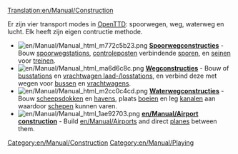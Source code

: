 [[Translation:en/Manual/Construction]]
{{nl/Manual/Inhoudsopgave}}

Er zijn vier transport modes in [[nl/Manual/Main Page|OpenTTD]]: spoorwegen, weg, waterweg en lucht. Elk heeft zijn eigen contructie methode.


*[[File:en/Manual/Manual html m772c5b23.png]] '''[[nl/Manual/Spoorwegconstructies|Spoorwegconstructies]]''' - Bouw [[nl/Manual/Spoorwegstation|spoorwegstations]], [[nl/Manual/Controleposten|controleposten]] verbindende [[nl/Manual/Bouw sporen|sporen]], en [[nl/Manual/Seinen|seinen]] voor [[nl/Manual/Treinen|treinen]].
*[[File:en/Manual/Manual html ma6d6c8c.png]] '''[[nl/Manual/Wegconstructies|Wegconstructies]]''' - Bouw of [[en/Manual/Loading Bays#bus-loading-bay|busstations]] en [[en/Manual/Loading Bays#lorry-loading-bay|vrachtwagen laad-/losstations]], en verbind deze met wegen voor [[nl/Manual/Base Set/Road Vehicles/Bussen|bussen]] en [[nl/Manual/Wegvoertuigen|vrachtwagens]].
*[[File:en/Manual/Manual html m2cc0c4cd.png]] '''[[nl/Manual/Waterwegconstructies|Waterwegconstructies]]''' - Bouw [[nl/Manual/Bouw dok|scheepsdokken]] en [[nl/Manual/Bouw haven|havens]], plaats [[nl/Manual/Plaats boeien|boeien]] en leg [[en/Manual/Water Transport Tiles|kanalen]] aan waardoor [[nl/Manual/Schepen|schepen]] kunnen varen.
*[[File:en/Manual/Manual html 1ae92703.png]] '''[[en/Manual/Airport construction]]''' - Build [[en/Manual/Airports]] and direct [[en/Manual/Aircraft|planes]] between them.

[[Category:en/Manual/Construction]]
[[Category:en/Manual/Playing]]